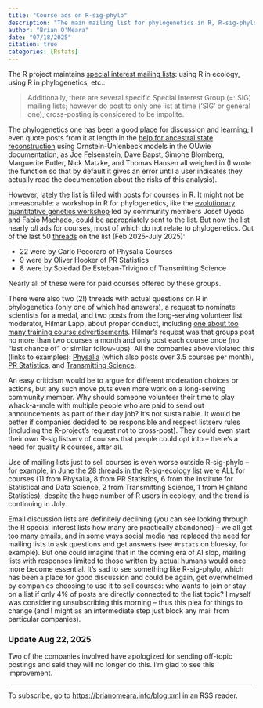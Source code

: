 ```yaml
---
title: "Course ads on R-sig-phylo"
description: "The main mailing list for phylogenetics in R, R-sig-phylo, is now nearly all ads for courses from a small set of companies. It would be great if they stopped this."
author: "Brian O'Meara"
date: "07/18/2025"
citation: true
categories: [Rstats] 
---
```


The R project maintains [special interest mailing lists](https://www.r-project.org/mail.html): using R in ecology, using R in phylogenetics, etc.:

> Additionally, there are several specific Special Interest Group (=: SIG) mailing lists; however do post to only one list at time (‘SIG’ or general one), cross-posting is considered to be impolite.

The phylogenetics one has been a good place for discussion and learning; I even quote posts from it at length in the [help for ancestral state reconstruction](https://thej022214.github.io/OUwie/reference/OUwie.anc.html#details-1) using Ornstein-Uhlenbeck models in the OUwie documentation, as Joe Felsenstein, Dave Bapst, Simone Blomberg, Marguerite Butler, Nick Matzke, and Thomas Hansen all weighed in (I wrote the function so that by default it gives an error until a user indicates they actually read the documentation about the risks of this analysis).

However, lately the list is filled with posts for courses in R. It might not be unreasonable: a workshop in R for phylogenetics, like the [evolutionary quantitative genetics workshop](https://eqgw.github.io/index.html) led by community members Josef Uyeda and Fabio Machado, could be appropriately sent to the list. But now the list nearly *all* ads for courses, most of which do not relate to phylogenetics. Out of the last 50 [threads](https://www.mail-archive.com/r-sig-phylo@r-project.org/index.html) on the list (Feb 2025-July 2025):

* 22 were by Carlo Pecoraro of Physalia Courses
* 9 were by Oliver Hooker of PR Statistics
* 8 were by Soledad De Esteban-Trivigno of Transmitting Science 

Nearly all of these were for paid courses offered by these groups.

There were also two (2!) threads with actual questions on R in phylogenetics (only one of which had answers), a request to nominate scientists for a medal, and two posts from the long-serving volunteer list moderator, Hilmar Lapp, about proper conduct, including [one about too many training course advertisements](https://www.mail-archive.com/r-sig-phylo@r-project.org/msg06067.html). Hilmar's request was that groups post no more than two courses a month and only post each course once (no "last chance of" or similar follow-ups). All the companies above violated this (links to examples): [Physalia](https://www.mail-archive.com/r-sig-phylo@r-project.org/msg06092.html) (which also posts over 3.5 courses per month), [PR Statistics](https://www.mail-archive.com/r-sig-phylo@r-project.org/msg06082.html), and [Transmitting Science](https://www.mail-archive.com/r-sig-phylo@r-project.org/msg06106.html).

An easy criticism would be to argue for different moderation choices or actions, but any such move puts even more work on a long-serving community member. Why should someone volunteer their time to play whack-a-mole with multiple people who are paid to send out announcements as part of their day job? It's not sustainable. It would be better if companies decided to be responsible and respect listserv rules (including the R-project's request not to cross-post). They could even start their own R-sig listserv of courses that people could opt into -- there's a need for quality R courses, after all.

Use of mailing lists just to sell courses is even worse outside R-sig-phylo -- for example, in June the [28 threads in the R-sig-ecology list](https://stat.ethz.ch/pipermail/r-sig-ecology/2025-June/thread.html) were ALL for courses (11 from Physalia, 8 from PR Statistics, 6 from the Institute for Statistical and Data Science, 2 from Transmitting Science, 1 from Highland Statistics), despite the huge number of R users in ecology, and the trend is continuing in July.

Email discussion lists are definitely declining (you can see looking through the R special interest lists how many are practically abandoned) -- we all get too many emails, and in some ways social media has replaced the need for mailing lists to ask questions and get answers (see `#rstats` on bluesky, for example). But one could imagine that in the coming era of AI slop, mailing lists with responses limited to those written by actual humans would once more become essential. It's sad to see something like R-sig-phylo, which has been a place for good discussion and could be again, get overwhelmed by companies choosing to use it to sell courses: who wants to join or stay on a list if only 4% of posts are directly connected to the list topic? I myself was considering unsubscribing this morning -- thus this plea for things to change (and I might as an intermediate step just block any mail from particular companies).

### Update Aug 22, 2025

Two of the companies involved have apologized for sending off-topic postings and said they will no longer do this. I'm glad to see this improvement.

___

To subscribe, go to <https://brianomeara.info/blog.xml> in an RSS reader.